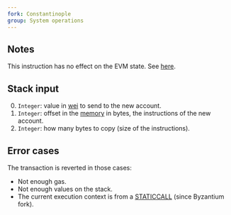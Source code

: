 ```yaml
---
fork: Constantinople
group: System operations
---
```


## Notes

This instruction has no effect on the EVM state. See [here](https://ethereum.org/en/developers/docs/smart-contracts/anatomy/#events-and-logs).

## Stack input

0. `Integer`: value in [wei](https://www.investopedia.com/terms/w/wei.asp) to send to the new account.
1. `Integer`: offset in the [memory](/about) in bytes, the instructions of the new account.
2. `Integer`: how many bytes to copy (size of the instructions).

## Error cases

The transaction is reverted in those cases:
- Not enough gas.
- Not enough values on the stack.
- The current execution context is from a [STATICCALL](/#FA) (since Byzantium fork).
